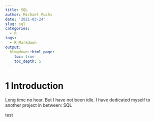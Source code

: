 ```yaml
---
title: SQL
author: Michael Fuchs
date: '2021-03-24'
slug: sql
categories:
  - R
tags:
  - R Markdown
output:
  blogdown::html_page:
    toc: true
    toc_depth: 5
---
```



# 1 Introduction 


Long time no hear. But I have not been idle. 
I have dedicated myself to another project in between: SQL


test













